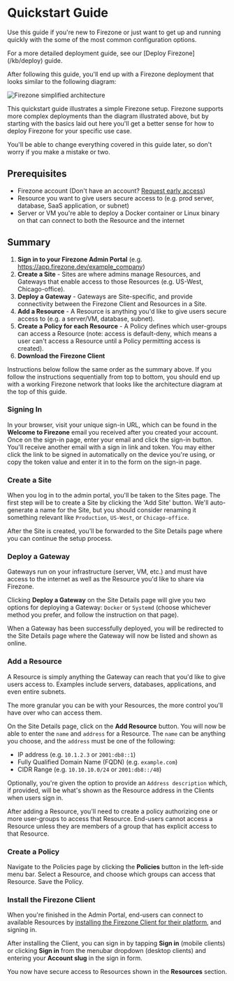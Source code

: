 
# Quickstart Guide

Use this guide if you're new to Firezone or just want to get up and running
quickly with the some of the most common configuration options.

<Alert color="info">
  For a more detailed deployment guide, see our [Deploy Firezone](/kb/deploy)
  guide.
</Alert>

After following this guide, you'll end up with a Firezone deployment that looks
similar to the following diagram:

<Image
  src="/images/firezone-v1-architecture-simple.png"
  alt="Firezone simplified architecture"
  width={900}
  height={50}
  className="mx-auto shadow rounded"
/>

This quickstart guide illustrates a simple Firezone setup. Firezone supports
more complex deployments than the diagram illustrated above, but by starting
with the basics laid out here you'll get a better sense for how to deploy
Firezone for your specific use case.

You'll be able to change everything covered in this guide later, so don't worry
if you make a mistake or two.

## Prerequisites

- Firezone account (Don't have an account?
  [Request early access](/product/early-access))
- Resource you want to give users secure access to (e.g. prod server, database,
  SaaS application, or subnet)
- Server or VM you're able to deploy a Docker container or Linux binary on that
  can connect to both the Resource and the internet

## Summary

1. **Sign in to your Firezone Admin Portal** (e.g.
   https://app.firezone.dev/example_company)
1. **Create a Site** - Sites are where admins manage Resources, and Gateways
   that enable access to those Resources (e.g. US-West, Chicago-office).
1. **Deploy a Gateway** - Gateways are Site-specific, and provide connectivity
   between the Firezone Client and Resources in a Site.
1. **Add a Resource** - A Resource is anything you'd like to give users secure
   access to (e.g. a server/VM, database, subnet).
1. **Create a Policy for each Resource** - A Policy defines which user-groups
   can access a Resource (note: access is default-deny, which means a user can't
   access a Resource until a Policy permitting access is created).
1. **Download the Firezone Client**

Instructions below follow the same order as the summary above. If you follow the
instructions sequentially from top to bottom, you should end up with a working
Firezone network that looks like the architecture diagram at the top of this
guide.

### Signing In

In your browser, visit your unique sign-in URL, which can be found in the
**Welcome to Firezone** email you received after you created your account. Once
on the sign-in page, enter your email and click the sign-in button. You'll
receive another email with a sign in link and token. You may either click the
link to be signed in automatically on the device you're using, or copy the token
value and enter it in to the form on the sign-in page.

### Create a Site

When you log in to the admin portal, you'll be taken to the Sites page. The
first step will be to create a Site by clicking the 'Add Site' button. We'll
auto-generate a name for the Site, but you should consider renaming it something
relevant like `Production`, `US-West`, or `Chicago-office`.

After the Site is created, you'll be forwarded to the Site Details page where
you can continue the setup process.

### Deploy a Gateway

Gateways run on your infrastructure (server, VM, etc.) and must have access to
the internet as well as the Resource you'd like to share via Firezone.

Clicking **Deploy a Gateway** on the Site Details page will give you two options
for deploying a Gateway: `Docker` or `Systemd` (choose whichever method you
prefer, and follow the instruction on that page).

When a Gateway has been successfully deployed, you will be redirected to the
Site Details page where the Gateway will now be listed and shown as online.

### Add a Resource

A Resource is simply anything the Gateway can reach that you'd like to give
users access to. Examples include servers, databases, applications, and even
entire subnets.

<Alert color="info">
  The more granular you can be with your Resources, the more control you'll have
  over who can access them.
</Alert>

On the Site Details page, click on the **Add Resource** button. You will now be
able to enter the `name` and `address` for a Resource. The `name` can be
anything you choose, and the `address` must be one of the following:

- IP address (e.g. `10.1.2.3` or `2001:db8::1`)
- Fully Qualified Domain Name (FQDN) (e.g. `example.com`)
- CIDR Range (e.g. `10.10.10.0/24` or `2001:db8::/48`)

Optionally, you're given the option to provide an `Address description` which,
if provided, will be what's shown as the Resource address in the Clients when
users sign in.

After adding a Resource, you'll need to create a policy authorizing one or more
user-groups to access that Resource. End-users cannot access a Resource unless
they are members of a group that has explicit access to that Resource.

### Create a Policy

Navigate to the Policies page by clicking the **Policies** button in the
left-side menu bar. Select a Resource, and choose which groups can access that
Resource. Save the Policy.

### Install the Firezone Client

When you're finished in the Admin Portal, end-users can connect to available
Resources by
[installing the Firezone Client for their platform](/kb/user-guides), and
signing in.

After installing the Client, you can sign in by tapping **Sign in** (mobile
clients) or clicking **Sign in** from the menubar dropdown (desktop clients) and
entering your **Account slug** in the sign in form.

You now have secure access to Resources shown in the **Resources** section.

<SupportOptions />
